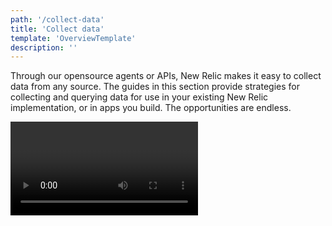 ```yaml
---
path: '/collect-data'
title: 'Collect data'
template: 'OverviewTemplate'
description: ''
---
```


<Intro>

Through our opensource agents or APIs, New Relic makes it easy to collect data from any source. The guides in this section provide strategies for collecting and querying data for use in your existing New Relic implementation, or in apps you build. The opportunities are endless.

<Video id="nyt3r6h9vq" type="wistia" />

</Intro>
